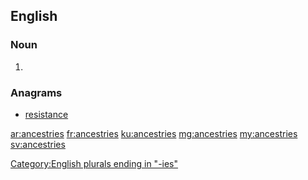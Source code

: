 ==English==

===Noun===
{{head|en|plural}}

# {{plural of|ancestry|lang=en}}

===Anagrams===
* [[resistance#English|resistance]]

[[Category:English plurals ending in "-ies"]]

[[ar:ancestries]]
[[fr:ancestries]]
[[ku:ancestries]]
[[mg:ancestries]]
[[my:ancestries]]
[[sv:ancestries]]